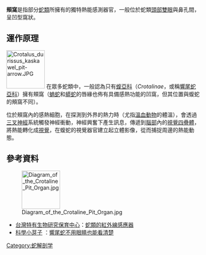 '''頰窩'''是指部分[[蛇類|蛇類]]所擁有的獨特熱能感測器官，一般位於蛇類[[頭部|頭部]][[眼睛|雙眼]]與鼻孔間，呈凹型窩狀。

==運作原理==
[[File:Crotalus_durissus_kaskawel_pit-arrow.JPG|100px]]
在眾多蛇類中，一般認為只有[[蝮亞科|蝮亞科]]（''Crotalinae''，或稱[[響尾蛇亞科|響尾蛇亞科]]）擁有頰窩（[[蚺蛇|蚺蛇]]和[[蟒蛇|蟒蛇]]的唇緣也佈有具備感熱功能的凹窩，但其位置與蝮蛇的頰窩不同）。

位於頰窩內的感熱細胞，在探測到外界的熱力時（尤指[[溫血動物|溫血動物]]的體溫），會透過[[三叉神經|三叉神經]]系統觸發神經衝動，神經興奮下產生訊息，傳遞到[[腦部|腦部]]內的[[視覺四疊體|視覺四疊體]]，將熱能轉化成[[視覺|視覺]]，在蝮蛇的視覺器官建立起立體影像，從而捕捉周邊的熱能動態。

==參考資料==
[[File:Diagram_of_the_Crotaline_Pit_Organ.jpg|100px]]
*[http://www.tesri.gov.tw/ 台灣特有生物研究保育中心]：[https://web.archive.org/web/20080312073134/http://nature.tesri.gov.tw/tesriusr/internet/natshow.cfm?IDNo=575 蛇類的紅外線感應器]
*[http://www.bud.org.tw/ 科學小芽子] {{Wayback|url=http://www.bud.org.tw/ |date=20210416024818 }}：[http://www.bud.org.tw/epaper/2006-08-15.htm 響尾蛇不用眼睛也能看清楚] {{Wayback|url=http://www.bud.org.tw/epaper/2006-08-15.htm |date=20170619024307 }}

{{snake-stub}}
[[Category:蛇解剖学|Category:蛇解剖学]]